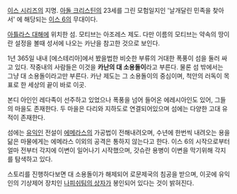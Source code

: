 [[이스 시리즈]]의 지명. [[아돌 크리스틴]]의 23세를 그린 모험일지인 '날개달린 민족을 찾아서' 에 해당되는 [[이스 6]]의 무대이다.

[[아틀라스 대해]]에 위치한 섬. 모티브는 아조레스 제도. 다만 이름의 모티브는 약속의 땅이란 설정을 볼때 성서에 나오는 카난을 참고한 것으로 보인다.

1년 365일 내내 [에스테리아]에서 봤을법한 비슷한 부류의 거대한 폭풍이 섬을 둘러 싸고 있다. 작중내의 사람들은 이것을 '''카난의 대 소용돌이'''라고 부른다. 물론 섬 밖에서는 그냥 대 소용돌이라고만 부른다. 카난 제도는 그 소용돌이의 중심이며, 척안의 러독이 목표로 한 세상의 끝이 바로 이곳.

본디 아인인 레다족이 선주하고 있었으나 폭풍을 넘어 들어온 에레시아인도 있어, 그들의 마을도 존재한다. 두 마을은 다리와 지하도로 연결되어있으며 섬에는 다양한 고대 유적이 존재한다.

섬에는 [[유익인]] 전설이  [[에메라스]]의 가공법이 전해내려오며, 수년에 한번씩 내려오는 용을 닮은 마물에게는 에메라스 이외의 공격은 통하지 않는다고 한다. 이스 6의 시작으로부터 얼마 전부터 각지에 이변이 일어나기 시작했으며, 갓슈란 용병이 이변을 막기위해 각지를 탐색하고 있다.

스토리를 진행하다보면 대 소용돌이가 해제되어 로문제국의 침공을 받으며, 이곳에 유익인의 기상제어 장치인 [[나피쉬팀의 상자]]가 봉인되어 있다는 것이 밝혀진다.
